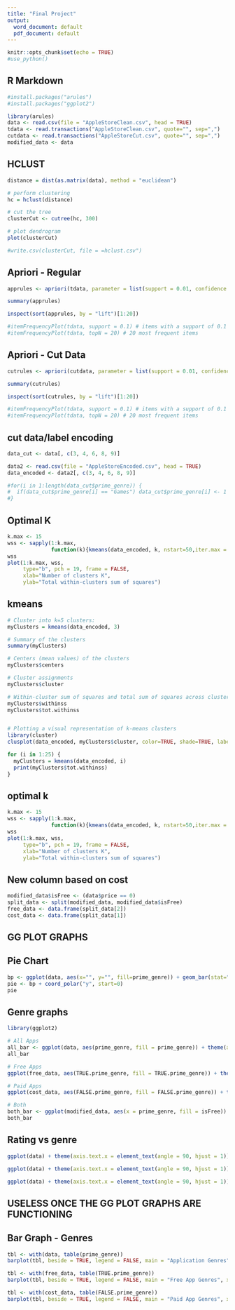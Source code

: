 ```yaml
---
title: "Final Project"
output:
  word_document: default
  pdf_document: default
---
```


```r
knitr::opts_chunk$set(echo = TRUE)
#use_python()
```

## R Markdown

```r
#install.packages("arules")
#install.packages("ggplot2")

library(arules)
data <- read.csv(file = "AppleStoreClean.csv", head = TRUE)
tdata <- read.transactions("AppleStoreClean.csv", quote="", sep=",")
cutdata <- read.transactions("AppleStoreCut.csv", quote="", sep=",")
modified_data <- data
```

## HCLUST

```r
distance = dist(as.matrix(data), method = "euclidean")

# perform clustering
hc = hclust(distance)

# cut the tree
clusterCut <- cutree(hc, 300)

# plot dendrogram
plot(clusterCut)

#write.csv(clusterCut, file = =hclust.csv")
```

## Apriori - Regular

```r
apprules <- apriori(tdata, parameter = list(support = 0.01, confidence = 0.35, minlen = 2))

summary(apprules)

inspect(sort(apprules, by = "lift")[1:20])

#itemFrequencyPlot(tdata, support = 0.1) # items with a support of 0.1
#itemFrequencyPlot(tdata, topN = 20) # 20 most frequent items
```

## Apriori - Cut Data

```r
cutrules <- apriori(cutdata, parameter = list(support = 0.01, confidence = 0.35, minlen = 2))

summary(cutrules)

inspect(sort(cutrules, by = "lift")[1:20])

#itemFrequencyPlot(tdata, support = 0.1) # items with a support of 0.1
#itemFrequencyPlot(tdata, topN = 20) # 20 most frequent items
```

## cut data/label encoding

```r
data_cut <- data[, c(3, 4, 6, 8, 9)]

data2 <- read.csv(file = "AppleStoreEncoded.csv", head = TRUE)
data_encoded <- data2[, c(3, 4, 6, 8, 9)]

#for(i in 1:length(data_cut$prime_genre)) {
#  if(data_cut$prime_genre[i] == "Games") data_cut$prime_genre[i] <- 1
#}


```

## Optimal K

```r

k.max <- 15
wss <- sapply(1:k.max, 
              function(k){kmeans(data_encoded, k, nstart=50,iter.max = 15 )$tot.withinss})
wss
plot(1:k.max, wss,
     type="b", pch = 19, frame = FALSE, 
     xlab="Number of clusters K",
     ylab="Total within-clusters sum of squares")

```

## kmeans

```r
# Cluster into k=5 clusters:
myClusters = kmeans(data_encoded, 3)

# Summary of the clusters
summary(myClusters)

# Centers (mean values) of the clusters
myClusters$centers

# Cluster assignments
myClusters$cluster

# Within-cluster sum of squares and total sum of squares across clusters
myClusters$withinss
myClusters$tot.withinss


# Plotting a visual representation of k-means clusters
library(cluster)
clusplot(data_encoded, myClusters$cluster, color=TRUE, shade=TRUE, labels=2, lines=0)

```
```r
for (i in 1:25) {
  myClusters = kmeans(data_encoded, i)
  print(myClusters$tot.withinss)
}
```

## optimal k

```r

k.max <- 15
wss <- sapply(1:k.max, 
              function(k){kmeans(data_encoded, k, nstart=50,iter.max = 15 )$tot.withinss})
wss
plot(1:k.max, wss,
     type="b", pch = 19, frame = FALSE, 
     xlab="Number of clusters K",
     ylab="Total within-clusters sum of squares")

```

## New column based on cost

```r
modified_data$isFree <- (data$price == 0)
split_data <- split(modified_data, modified_data$isFree)
free_data <- data.frame(split_data[2])
cost_data <- data.frame(split_data[1])
```

## GG PLOT GRAPHS

## Pie Chart

```r
bp <- ggplot(data, aes(x="", y="", fill=prime_genre)) + geom_bar(stat="identity")
pie <- bp + coord_polar("y", start=0)
pie
```


## Genre graphs

```r
library(ggplot2)

# All Apps
all_bar <- ggplot(data, aes(prime_genre, fill = prime_genre)) + theme(axis.text.x = element_text(angle = 90, hjust = 1)) + geom_bar() + ggtitle("All App Genres") + xlab("genre") + ylab("count")
all_bar

# Free Apps
ggplot(free_data, aes(TRUE.prime_genre, fill = TRUE.prime_genre)) + theme(axis.text.x = element_text(angle = 90, hjust = 1)) + geom_bar() + ggtitle("Free App Genres") + xlab("genre") + ylab("count")

# Paid Apps
ggplot(cost_data, aes(FALSE.prime_genre, fill = FALSE.prime_genre)) + theme(axis.text.x = element_text(angle = 90, hjust = 1)) + geom_bar() + ggtitle("Paid App Genres") + xlab("genre") + ylab("count")

# Both
both_bar <- ggplot(modified_data, aes(x = prime_genre, fill = isFree)) + theme(axis.text.x = element_text(angle = 90, hjust = 1))+ geom_bar(position="dodge") + ggtitle("Free vs Paid App Genres") + xlab("genre") + ylab("count")
both_bar
```

## Rating vs genre

```r
ggplot(data) + theme(axis.text.x = element_text(angle = 90, hjust = 1)) + geom_bar(aes(x = prime_genre, y= user_rating, fill = prime_genre), stat = "summary", fun.y = "mean") + ggtitle("Average User Rating by Genre") + xlab("genre") + ylab("average user rating")

ggplot(data) + theme(axis.text.x = element_text(angle = 90, hjust = 1)) + geom_bar(aes(x = prime_genre, y= size_bytes, fill = prime_genre), stat = "summary", fun.y = "mean") + ggtitle("Average Size (bytes) by Genre") + xlab("genre") + ylab("average size (bytes)")

ggplot(data) + theme(axis.text.x = element_text(angle = 90, hjust = 1)) + geom_bar(aes(x = prime_genre, y= price, fill = prime_genre), stat = "summary", fun.y = "mean") + ggtitle("Average Price by Genre") + xlab("genre") + ylab("average price")
```





## USELESS ONCE THE GG PLOT GRAPHS ARE FUNCTIONING

## Bar Graph - Genres

```r
tbl <- with(data, table(prime_genre))
barplot(tbl, beside = TRUE, legend = FALSE, main = "Application Genres", xlab = "genre", ylab = "number")

tbl <- with(free_data, table(TRUE.prime_genre))
barplot(tbl, beside = TRUE, legend = FALSE, main = "Free App Genres", xlab = "genre", ylab = "number")

tbl <- with(cost_data, table(FALSE.prime_genre))
barplot(tbl, beside = TRUE, legend = FALSE, main = "Paid App Genres", xlab = "genre", ylab = "number")
```
